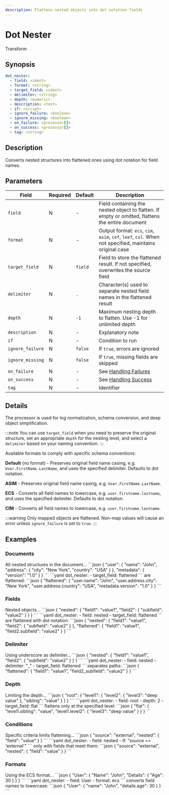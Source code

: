```yaml
---
description: Flattens nested objects into dot notation fields
---
```


# Dot Nester

<span class="theme-doc-version-badge badge badge--primary">Transform</span>

## Synopsis

```yaml
dot_nester:
  - field: <ident>
  - format: <string>
  - target_field: <ident>
  - delimiter: <string>
  - depth: <numeric>
  - description: <text>
  - if: <script>
  - ignore_failure: <boolean>
  - ignore_missing: <boolean>
  - on_failure: <processor[]>
  - on_success: <processor[]>
  - tag: <string>
```

## Description

Converts nested structures into flattened ones using dot notation for field names.

## Parameters

|Field|Required|Default|Description|
|---|---|---|---|
|`field`|N|-|Field containing the nested object to flatten. If empty or omitted, flattens the entire document|
|`format`|N|-|Output format: `ecs`, `cim`, `asim`, `cef`, `leef`, `csl`. When not specified, maintains original case|
|`target_field`|N|`field`|Field to store the flattened result. If not specified, overwrites the source field|
|`delimiter`|N|`.`|Character(s) used to separate nested field names in the flattened result|
|`depth`|N|`-1`|Maximum nesting depth to flatten. Use -1 for unlimited depth|
|`description`|N|-|Explanatory note|
|`if`|N|-|Condition to run|
|`ignore_failure`|N|`false`|If `true`, errors are ignored|
|`ignore_missing`|N|`false`|If `true`, missing fields are skipped|
|`on_failure`|N|-|See [Handling Failures](../handling-failures.mdx)|
|`on_success`|N|-|See [Handling Success](../handling-success.mdx)|
|`tag`|N|-|Identifier|

## Details

The processor is used for log normalization, schema conversion, and deep object simplification.

:::note
You can use `target_field` when you need to preserve the original structure, set an appropriate `depth` for the nesting level, and select a `delimiter` based on your naming convention.
:::

Available formats to comply with specific schema conventions:

**Default** (no format) - Preserves original field name casing, e.g. `User.FirstName.LastName`, and uses the specified delimiter. Defaults to dot notation.

**ASIM** - Preserves original field name casing, e.g. `User.FirstName.LastName`.

**ECS** - Converts all field names to lowercase, e.g. `user.firstname.lastname`, and uses the specified delimiter. Defaults to dot notation.

**CIM** - Converts all field names to lowercase, e.g. `user.firstname.lastname`.

:::warning
Only mapped objects are flattened. Non-map values will cause an error unless `ignore_failure` is set to `true`. 
:::

## Examples

### Documents

<ExampleGrid>
  <CommentCol>
    All nested structures in the document...
  </CommentCol>
  <CodeCol>
    ```json
    {
      "user": {
        "name": "John",
        "address": {
          "city": "New York",
          "country": "USA"
        }
      },
      "metadata": {
        "version": "1.0"
      }
    }
    ```
    ```yaml
    dot_nester:
      - target_field: flattened
    ```
  </CodeCol>
  <CommentCol>
    are flattened:
  </CommentCol>
  <CodeCol>
    ```json
    {
      "flattened": {
        "user.name": "John",
        "user.address.city": "New York",
        "user.address.country": "USA",
        "metadata.version": "1.0"
      }
    }
    ```
  </CodeCol>
</ExampleGrid>

### Fields

<ExampleGrid>
  <CommentCol>
    Nested objects...
  </CommentCol>
  <CodeCol>
    ```json
    {
      "nested": {
        "field1": "value1",
        "field2": {
          "subfield": "value2"
        }
      }
    }
    ```
    ```yaml
    dot_nester:
      - field: nested
      - target_field: flattened
    ```
  </CodeCol>
  <CommentCol>
    are flattened with dot notation:
  </CommentCol>
  <CodeCol>
    ```json
    {
      "nested": {
        "field1": "value1",
        "field2": {
          "subfield": "value2"
        }
      },
      "flattened": {
        "field1": "value1",
        "field2.subfield": "value2"
      }
    }
    ```
  </CodeCol>
</ExampleGrid>

### Delimiter

<ExampleGrid>
  <CommentCol>
    Using underscore as delimiter...
  </CommentCol>
  <CodeCol>
    ```json
    {
      "nested": {
        "field1": "value1",
        "field2": {
          "subfield": "value2"
        }
      }
    }
    ```
    ```yaml
    dot_nester:
      - field: nested
      - delimiter: "_"
      - target_field: flattened
    ```
  </CodeCol>
  <CommentCol>
    separates paths:
  </CommentCol>
  <CodeCol>
    ```json
    {
      "flattened": {
        "field1": "value1",
        "field2_subfield": "value2"
      }
    }
    ```
  </CodeCol>
</ExampleGrid>

### Depth

<ExampleGrid>
  <CommentCol>
    Limiting the depth...
  </CommentCol>
  <CodeCol>
    ```json
    {
      "root": {
        "level1": {
          "level2": {
            "level3": "deep value"
          },
          "sibling": "value"
        }
      }
    }
    ```
    ```yaml
    dot_nester:
      - field: root
      - depth: 2
      - target_field: flat
    ```
  </CodeCol>
  <CommentCol>
    flattens only at the specified level:
  </CommentCol>
  <CodeCol>
    ```json
    {
      "flat": {
        "level1.sibling": "value",
        "level1.level2": {
          "level3": "deep value"
        }
      }
    }
    ```
  </CodeCol>
</ExampleGrid>

### Conditions

<ExampleGrid>
  <CommentCol>
    Specific criteria limits flattening...
  </CommentCol>
  <CodeCol>
    ```json
    {
      "source": "external",
      "nested": {
        "field": "value"
      }
    }
    ```
    ```yaml
    dot_nester:
      - field: nested
      - if: "source == 'external'"
    ```
  </CodeCol>
  <CommentCol>
    only with fields that meet them:
  </CommentCol>
  <CodeCol>
    ```json
    {
      "source": "external",
      "nested": {
        "field": "value"
      }
    }
    ```
  </CodeCol>
</ExampleGrid>

### Formats

<ExampleGrid>
  <CommentCol>
    Using the ECS format...
  </CommentCol>
  <CodeCol>
    ```json
    {
      "User": {
        "Name": "John",
        "Details": {
          "Age": 30
        }
      }
    }
    ```
    ```yaml
    dot_nester:
      - field: User
      - format: ecs
    ```
  </CodeCol>
  <CommentCol>
    converts field names to lowercase:
  </CommentCol>
  <CodeCol>
    ```json
    {
      "User": {
        "name": "John",
        "details.age": 30
      }
    }
    ```
  </CodeCol>
</ExampleGrid>
